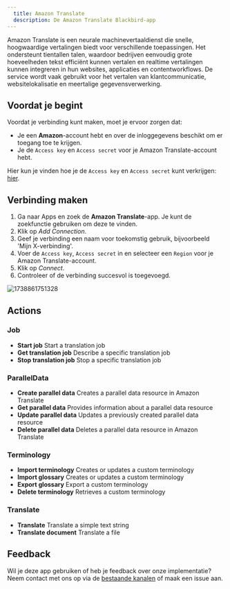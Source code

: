 ```yaml
---
  title: Amazon Translate
  description: De Amazon Translate Blackbird-app
---
```


<LinkCard title="Bekijk op Github" target="_blank" href="https://github.com/bb-io/AmazonTranslate" icon="github" />

Amazon Translate is een neurale machinevertaaldienst die snelle, hoogwaardige vertalingen biedt voor verschillende toepassingen. Het ondersteunt tientallen talen, waardoor bedrijven eenvoudig grote hoeveelheden tekst efficiënt kunnen vertalen en realtime vertalingen kunnen integreren in hun websites, applicaties en contentworkflows. De service wordt vaak gebruikt voor het vertalen van klantcommunicatie, websitelokalisatie en meertalige gegevensverwerking.

## Voordat je begint

Voordat je verbinding kunt maken, moet je ervoor zorgen dat:

- Je een **Amazon**-account hebt en over de inloggegevens beschikt om er toegang toe te krijgen.
- Je de `Access key` en `Access secret` voor je Amazon Translate-account hebt.

Hier kun je vinden hoe je de `Access key` en `Access secret` kunt verkrijgen: [hier](https://support.promax.com/knowledge/amazon-s3).

## Verbinding maken

1. Ga naar Apps en zoek de **Amazon Translate**-app. Je kunt de zoekfunctie gebruiken om deze te vinden.
2. Klik op _Add Connection_.
3. Geef je verbinding een naam voor toekomstig gebruik, bijvoorbeeld 'Mijn X-verbinding'.
4. Voer de `Access key`, `Access secret` in en selecteer een `Region` voor je Amazon Translate-account.
5. Klik op _Connect_.
6. Controleer of de verbinding succesvol is toegevoegd.

![1738861751328](https://raw.githubusercontent.com/bb-io/AmazonTranslate/main/image/README/1738861751328.png)

## Actions

### Job
- **Start job** Start a translation job
- **Get translation job** Describe a specific translation job
- **Stop translation job** Stop a specific translation job

### ParallelData
- **Create parallel data** Creates a parallel data resource in Amazon Translate
- **Get parallel data** Provides information about a parallel data resource
- **Update parallel data** Updates a previously created parallel data resource
- **Delete parallel data** Deletes a parallel data resource in Amazon Translate

### Terminology
- **Import terminology** Creates or updates a custom terminology
- **Import glossary** Creates or updates a custom terminology
- **Export glossary** Export a custom terminology
- **Delete terminology** Retrieves a custom terminology

### Translate
- **Translate** Translate a simple text string
- **Translate document** Translate a file

## Feedback

Wil je deze app gebruiken of heb je feedback over onze implementatie? Neem contact met ons op via de [bestaande kanalen](https://www.blackbird.io/) of maak een issue aan.